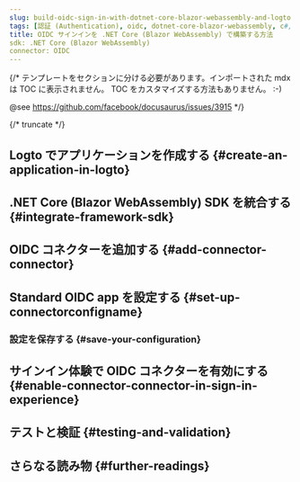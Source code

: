 ```yaml
---
slug: build-oidc-sign-in-with-dotnet-core-blazor-webassembly-and-logto
tags: [認証 (Authentication), oidc, dotnet-core-blazor-webassembly, c#, ソーシャルサインイン, サインイン, ログイン]
title: OIDC サインインを .NET Core (Blazor WebAssembly) で構築する方法
sdk: .NET Core (Blazor WebAssembly)
connector: OIDC
---
```


{/*
  テンプレートをセクションに分ける必要があります。インポートされた mdx は TOC に表示されません。
  TOC をカスタマイズする方法もありません。 :-)

  @see https://github.com/facebook/docusaurus/issues/3915
*/}




{/* truncate */}

<Intro connector={connector} sdk=".NET Core (Blazor WebAssembly)" link="https://learn.microsoft.com/en-us/aspnet/core/blazor/hosting-models#blazor-webassembly" />

## Logto でアプリケーションを作成する \{#create-an-application-in-logto}

<CreateApplication type="シングルページアプリ" framework=".NET Core (Blazor WebAssembly)" />

## .NET Core (Blazor WebAssembly) SDK を統合する \{#integrate-framework-sdk}

<IntegrateSdk />

## OIDC コネクターを追加する \{#add-connector-connector}

<AddSocialConnector connector={connector} framework=".NET Core (Blazor WebAssembly)" />

## Standard OIDC app を設定する \{#set-up-connectorconfigname}

<ConnectorGuide />

### 設定を保存する \{#save-your-configuration}

<SaveYourConfiguration connector={connector} />

## サインイン体験で OIDC コネクターを有効にする \{#enable-connector-connector-in-sign-in-experience}

<EnableSocialConnector connector={connector} />

## テストと検証 \{#testing-and-validation}

<TestingAndValidation connector={connector} sdk=".NET Core (Blazor WebAssembly)" />

## さらなる読み物 \{#further-readings}

<FurtherReadings />
